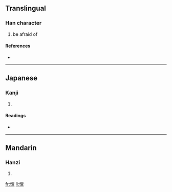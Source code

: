 {{see|懍}}
==Translingual==

===Han character===
{{Han char|rn=61|rad=心|as=13|sn=16|four=|canj=心卜田火 (PYWF)}}

# be afraid of

====References====
* {{Han ref|kx=0406.141|hdz=42362.090|uh=61D4|ud=25044}}

----

==Japanese==

===Kanji===
{{ja-kanji|grade=|rs=心13}}

# {{defn|Japanese}}

====Readings====
* {{ja-readings|on=[[りん]] (rin), [[らん]] (ran)|kun=[[おそれる]] (osoreru)}}

----

==Mandarin==

===Hanzi===
{{cmn-hanzi|tra=懍|pin=[[lǐn]] ([[lin3]])|wg=lin<sup>3</sup>}}

# {{defn|Mandarin}}

[[fr:懔]]
[[li:懔]]